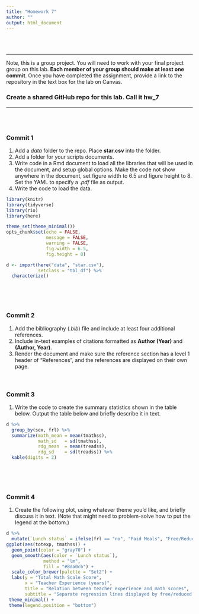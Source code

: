 ```yaml
---
title: "Homework 7"
author: ""
output: html_document
---
```

<br>
<br>

----


Note, this is a group project. You will need to work with your final project group on this lab. **Each member of your group should make at least one commit**. Once you have completed the assignment, provide a link to the repository in the
text box for the lab on Canvas.

### Create a shared GitHub repo for this lab. Call it **hw_7**

----
<br>
<br>

### Commit 1

1. Add a *data* folder to the repo. Place **star.csv** into the folder.
2. Add a folder for your scripts documents.
3. Write code in a Rmd document to load all the libraries that will be used in the document, and setup global options. Make the code not show anywhere in the document, set figure width to 6.5 and figure height to 8. Set the YAML to specify a *.pdf* file as output.
4. Write the code to load the data.

```r
library(knitr)
library(tidyverse)
library(rio)
library(here)

theme_set(theme_minimal())
opts_chunk$set(echo = FALSE,
               message = FALSE,
               warning = FALSE,
               fig.width = 6.5,
               fig.height = 8)
```

```r
d <- import(here("data", "star.csv"),
            setclass = "tbl_df") %>% 
  characterize()
```
<br>
<br>
<br>

### Commit 2

1. Add the bibliography (*.bib*) file and include at least four additional references.
2. Include in-text examples of citations formatted as **Author (Year)** and **(Author, Year)**. 
3. Render the document and make sure the reference section has a level 1 header of "References", and the references are displayed on their own page.
<br>
<br>
<br>

### Commit 3

1. Write the code to create the summary statistics shown in the table below. Output the table below and briefly describe it in text.

```r
d %>% 
  group_by(sex, frl) %>% 
  summarize(math_mean = mean(tmathss),
            math_sd   = sd(tmathss),
            rdg_mean  = mean(treadss),
            rdg_sd    = sd(treadss)) %>% 
  kable(digits = 2)
```
<br>
<br>
<br>

### Commit 4

1. Create the following plot, using whatever theme you'd like, and briefly discuss it in text. (Note that might need to problem-solve how to put the legend at the bottom.)

```r
d %>% 
  mutate(`Lunch status` = ifelse(frl == "no", "Paid Meals", "Free/Reduced Price Meals")) %>% 
ggplot(aes(totexp, tmathss)) +
  geom_point(color = "gray70") +
  geom_smooth(aes(color = `Lunch status`),
              method = "lm",
              fill = "#8da0cb") +
  scale_color_brewer(palette = "Set2") +
  labs(y = "Total Math Scale Score",
       x = "Teacher Experience (years)",
       title = "Relation between teacher experience and math scores",
       subtitle = "Separate regression lines displayed by free/reduced price lunch status") +
 theme_minimal() +
 theme(legend.position = "bottom")
```

  
